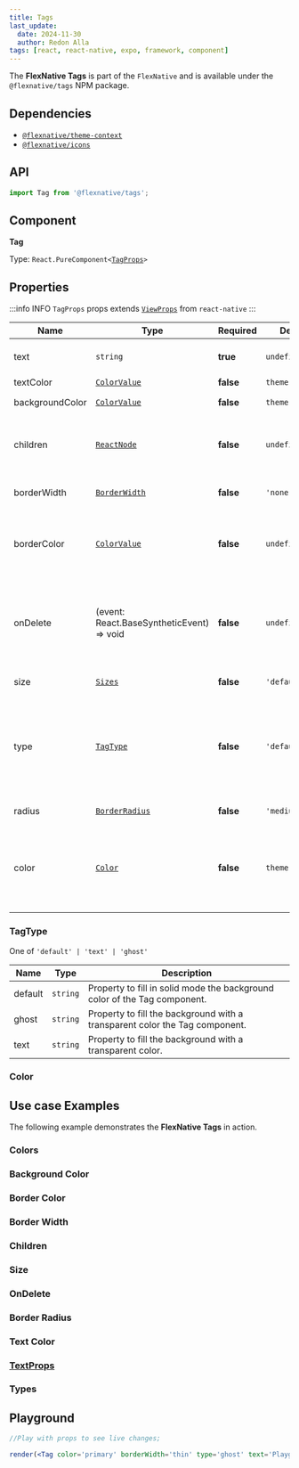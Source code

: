 ```yaml
---
title: Tags
last_update:
  date: 2024-11-30
  author: Redon Alla
tags: [react, react-native, expo, framework, component]
---
```





The **FlexNative Tags** is part of the `FlexNative` and is available under the `@flexnative/tags` NPM package.

## Dependencies
- [`@flexnative/theme-context`](../../theme/index.mdx)
- [`@flexnative/icons`](../icons/index.mdx)

<Installation title="FlexNative Tags" name='@flexnative/tags' />

## API

```jsx
import Tag from '@flexnative/tags';
```

## Component

**Tag**

Type: <code>React.PureComponent\<[TagProps](#properties)\></code>

## Properties

:::info INFO
`TagProps` props extends [`ViewProps`](https://reactnative.dev/docs/view#props) from `react-native`
:::

|  Name | Type | Required | Default Value | Description |
| -- | -- | -- | -- | -- |
| text | `string` | **true** | `undefined` | Text to display on tag. |
| textColor | [`ColorValue`](https://reactnative.dev/docs/colors) | **false** | `theme.color.default` | Text Color. |
| backgroundColor | [`ColorValue`](https://reactnative.dev/docs/colors) | **false** | `theme.color.default` | Background Color. |
| children  | [`ReactNode`](https://reactnative.dev/docs/react-node) | **false** | `undefined` | ReactNode to render custom react element. |
| borderWidth  | [`BorderWidth`](../../theme/default-theme.mdx#borderwidth) | **false** | `'none'` | Optional borders width. |
| borderColor | [`ColorValue`](https://reactnative.dev/docs/colors) | **false** | `undefined` | Borders color according `react-native` ColorValue. |
| onDelete | (event: React.BaseSyntheticEvent) => void | **false** | `undefined` | If provided, will render a Delete icon button, which will call this callback on press. |
| size | [`Sizes`](../../theme/default-theme.mdx#sizes) | **false** | `'default'` | Tag Size variable. |
| type | [`TagType`](#tagtype) | **false** | `'default'` | Tag type. <Admonition type="warning">To have appearance for <code>'ghost'</code>, with custom color you should use hex colors.</Admonition> |
| radius | [`BorderRadius`](../../theme/default-theme.mdx#borderradius) | **false** | `'medium'` | Tag border radius. |
| color | [`Color`](../../theme/default-theme.mdx#color) | **false** | `theme.color.default` | Color by theme or a custom color according `react-native` ColorValue. |

### TagType 
One of `'default' | 'text' | 'ghost'`

| Name | Type | Description |
| ---- | ---- | ----------- |
| default | `string` | Property to fill in solid mode the background color of the Tag component. |
| ghost | `string` | Property to fill the background with a transparent color the Tag component. |
| text | `string` | Property to fill the background with a transparent color. |


### Color

<ColorProps />

## Use case Examples

The following example demonstrates the **FlexNative Tags** in action.

### Colors

<ExampleWramper codeExample={ColorsExampleMdx}>
  <ColorsExample />
</ExampleWramper>

### Background Color

<ExampleWramper codeExample={BackgroundColorExampleMdx}>
  <BackgroundColorExample />
</ExampleWramper>

### Border Color

<ExampleWramper codeExample={BorderColorExampleMdx}>
  <BorderColorExample />
</ExampleWramper>

### Border Width

<ExampleWramper codeExample={BorderWidthExampleMdx}>
  <BorderWidthExample />
</ExampleWramper>

### Children

<ExampleWramper codeExample={ChildrenExampleMdx}>
  <ChildrenExample />
</ExampleWramper>

### Size

<ExampleWramper codeExample={SizesExampleMdx}>
  <SizesExample />
</ExampleWramper>

### OnDelete

<ExampleWramper codeExample={OnDeleteExampleMdx}>
  <OnDeleteExample />
</ExampleWramper>

### Border Radius

<ExampleWramper codeExample={BorderRadiusExampleMdx}>
  <BorderRadiusExample />
</ExampleWramper>

### Text Color

<ExampleWramper codeExample={TextColorExampleMdx}>
  <TextColorExample />
</ExampleWramper>

### [TextProps](https://reactnative.dev/docs/text#props)

<ExampleWramper codeExample={TextPropsExampleMdx}>
  <TextPropsExample />
</ExampleWramper>

### Types

<ExampleWramper codeExample={TypeExampleMdx}>
  <TypeExample />
</ExampleWramper>

## Playground

```jsx live noInline
//Play with props to see live changes;

render(<Tag color='primary' borderWidth='thin' type='ghost' text='Playground Tag Component' borderColor='#ed143d'/>);
```